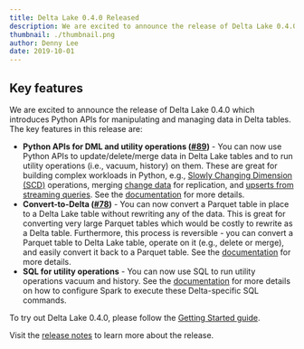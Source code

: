 ```yaml
---
title: Delta Lake 0.4.0 Released
description: We are excited to announce the release of Delta Lake 0.4.0 which introduces Python APIs for manipulating and managing data in Delta tables.
thumbnail: ./thumbnail.png
author: Denny Lee
date: 2019-10-01
---
```


## Key features

We are excited to announce the release of Delta Lake 0.4.0 which introduces Python APIs for manipulating and managing data in Delta tables. The key features in this release are:

- **Python APIs for DML and utility operations ([#89](https://github.com/delta-io/delta/issues/89))** - You can now use Python APIs to update/delete/merge data in Delta Lake tables and to run utility operations (i.e., vacuum, history) on them. These are great for building complex workloads in Python, e.g., [Slowly Changing Dimension (SCD)](https://docs.delta.io/0.4.0/delta-update.html#slowly-changing-data-scd-type-2-operation-into-delta-tables) operations, merging [change data](https://docs.delta.io/0.4.0/delta-update.html#write-change-data-into-a-delta-table) for replication, and [upserts from streaming queries](https://docs.delta.io/0.4.0/delta-update.html#upsert-from-streaming-queries-using-foreachbatch). See the [documentation](https://docs.delta.io/0.4.0/delta-update.html) for more details.
- **Convert-to-Delta ([#78](https://github.com/delta-io/delta/issues/78))** - You can now convert a Parquet table in place to a Delta Lake table without rewriting any of the data. This is great for converting very large Parquet tables which would be costly to rewrite as a Delta table. Furthermore, this process is reversible - you can convert a Parquet table to Delta Lake table, operate on it (e.g., delete or merge), and easily convert it back to a Parquet table. See the [documentation](https://docs.delta.io/0.4.0/delta-utility.html#convert-to-delta) for more details.
- **SQL for utility operations** - You can now use SQL to run utility operations vacuum and history. See the [documentation](https://docs.delta.io/0.4.0/delta-utility.html#enable-sql-commands-within-apache-spark) for more details on how to configure Spark to execute these Delta-specific SQL commands.

To try out Delta Lake 0.4.0, please follow the [Getting Started guide](/learn/getting-started).

Visit the [release notes](https://github.com/delta-io/delta/releases/tag/v0.4.0) to learn more about the release.

